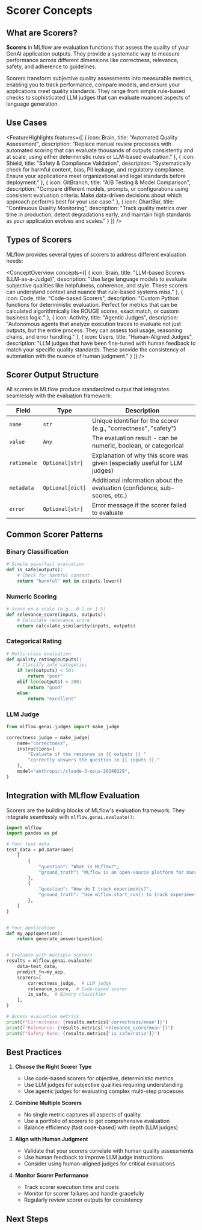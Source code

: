 
# Scorer Concepts

## What are Scorers?

**Scorers** in MLflow are evaluation functions that assess the quality of your GenAI application outputs. They provide a systematic way to measure performance across different dimensions like correctness, relevance, safety, and adherence to guidelines.

Scorers transform subjective quality assessments into measurable metrics, enabling you to track performance, compare models, and ensure your applications meet quality standards. They range from simple rule-based checks to sophisticated LLM judges that can evaluate nuanced aspects of language generation.

## Use Cases

<FeatureHighlights features={[
  {
    icon: Brain,
    title: "Automated Quality Assessment",
    description: "Replace manual review processes with automated scoring that can evaluate thousands of outputs consistently and at scale, using either deterministic rules or LLM-based evaluation."
  },
  {
    icon: Shield,
    title: "Safety & Compliance Validation",
    description: "Systematically check for harmful content, bias, PII leakage, and regulatory compliance. Ensure your applications meet organizational and legal standards before deployment."
  },
  {
    icon: GitBranch,
    title: "A/B Testing & Model Comparison",
    description: "Compare different models, prompts, or configurations using consistent evaluation criteria. Make data-driven decisions about which approach performs best for your use case."
  },
  {
    icon: ChartBar,
    title: "Continuous Quality Monitoring",
    description: "Track quality metrics over time in production, detect degradations early, and maintain high standards as your application evolves and scales."
  }
]} />

## Types of Scorers

MLflow provides several types of scorers to address different evaluation needs:

<ConceptOverview concepts={[
  {
    icon: Brain,
    title: "LLM-based Scorers (LLM-as-a-Judge)",
    description: "Use large language models to evaluate subjective qualities like helpfulness, coherence, and style. These scorers can understand context and nuance that rule-based systems miss."
  },
  {
    icon: Code,
    title: "Code-based Scorers",
    description: "Custom Python functions for deterministic evaluation. Perfect for metrics that can be calculated algorithmically like ROUGE scores, exact match, or custom business logic."
  },
  {
    icon: Activity,
    title: "Agentic Judges",
    description: "Autonomous agents that analyze execution traces to evaluate not just outputs, but the entire process. They can assess tool usage, reasoning chains, and error handling."
  },
  {
    icon: Users,
    title: "Human-Aligned Judges",
    description: "LLM judges that have been fine-tuned with human feedback to match your specific quality standards. These provide the consistency of automation with the nuance of human judgment."
  }
]} />

## Scorer Output Structure

All scorers in MLflow produce standardized output that integrates seamlessly with the evaluation framework:

| Field       | Type             | Description                                                                |
| ----------- | ---------------- | -------------------------------------------------------------------------- |
| `name`      | `str`            | Unique identifier for the scorer (e.g., "correctness", "safety")           |
| `value`     | `Any`            | The evaluation result - can be numeric, boolean, or categorical            |
| `rationale` | `Optional[str]`  | Explanation of why this score was given (especially useful for LLM judges) |
| `metadata`  | `Optional[dict]` | Additional information about the evaluation (confidence, sub-scores, etc.) |
| `error`     | `Optional[str]`  | Error message if the scorer failed to evaluate                             |

## Common Scorer Patterns

### Binary Classification

```python
# Simple pass/fail evaluation
def is_safe(outputs):
    # Check for harmful content
    return "harmful" not in outputs.lower()
```

### Numeric Scoring

```python
# Score on a scale (e.g., 0-1 or 1-5)
def relevance_score(inputs, outputs):
    # Calculate relevance score
    return calculate_similarity(inputs, outputs)
```

### Categorical Rating

```python
# Multi-class evaluation
def quality_rating(outputs):
    # Classify into categories
    if len(outputs) < 50:
        return "poor"
    elif len(outputs) < 200:
        return "good"
    else:
        return "excellent"
```

### LLM Judge

```python
from mlflow.genai.judges import make_judge

correctness_judge = make_judge(
    name="correctness",
    instructions=(
        "Evaluate if the response in {{ outputs }} "
        "correctly answers the question in {{ inputs }}."
    ),
    model="anthropic:/claude-3-opus-20240229",
)
```

## Integration with MLflow Evaluation

Scorers are the building blocks of MLflow's evaluation framework. They integrate seamlessly with `mlflow.genai.evaluate()`:

```python
import mlflow
import pandas as pd

# Your test data
test_data = pd.DataFrame(
    [
        {
            "question": "What is MLflow?",
            "ground_truth": "MLflow is an open-source platform for managing the ML lifecycle",
        },
        {
            "question": "How do I track experiments?",
            "ground_truth": "Use mlflow.start_run() to track experiments",
        },
    ]
)


# Your application
def my_app(question):
    return generate_answer(question)


# Evaluate with multiple scorers
results = mlflow.genai.evaluate(
    data=test_data,
    predict_fn=my_app,
    scorers=[
        correctness_judge,  # LLM judge
        relevance_score,  # Code-based scorer
        is_safe,  # Binary classifier
    ],
)

# Access evaluation metrics
print(f"Correctness: {results.metrics['correctness/mean']}")
print(f"Relevance: {results.metrics['relevance_score/mean']}")
print(f"Safety Rate: {results.metrics['is_safe/ratio']}")
```

## Best Practices

1. **Choose the Right Scorer Type**
   - Use code-based scorers for objective, deterministic metrics
   - Use LLM judges for subjective qualities requiring understanding
   - Use agentic judges for evaluating complex multi-step processes

2. **Combine Multiple Scorers**
   - No single metric captures all aspects of quality
   - Use a portfolio of scorers to get comprehensive evaluation
   - Balance efficiency (fast code-based) with depth (LLM judges)

3. **Align with Human Judgment**
   - Validate that your scorers correlate with human quality assessments
   - Use human feedback to improve LLM judge instructions
   - Consider using human-aligned judges for critical evaluations

4. **Monitor Scorer Performance**
   - Track scorer execution time and costs
   - Monitor for scorer failures and handle gracefully
   - Regularly review scorer outputs for consistency

## Next Steps

<TilesGrid>
  <TileCard
    icon={Brain}
    iconSize={48}
    title="LLM-based Scorers"
    description="Learn about using LLMs as judges for evaluation"
    href="/genai/eval-monitor/scorers/llm-judge/"
    linkText="Explore LLM judges →"
    containerHeight={64}
  />
  <TileCard
    icon={Code}
    iconSize={48}
    title="Code-based Scorers"
    description="Create custom Python functions for evaluation"
    href="/genai/eval-monitor/scorers/custom"
    linkText="Build custom scorers →"
    containerHeight={64}
  />
  <TileCard
    icon={Target}
    iconSize={48}
    title="Evaluation Guide"
    description="Learn how to run comprehensive evaluations"
    href="/genai/eval-monitor/quickstart"
    linkText="Start evaluating →"
    containerHeight={64}
  />
</TilesGrid>
